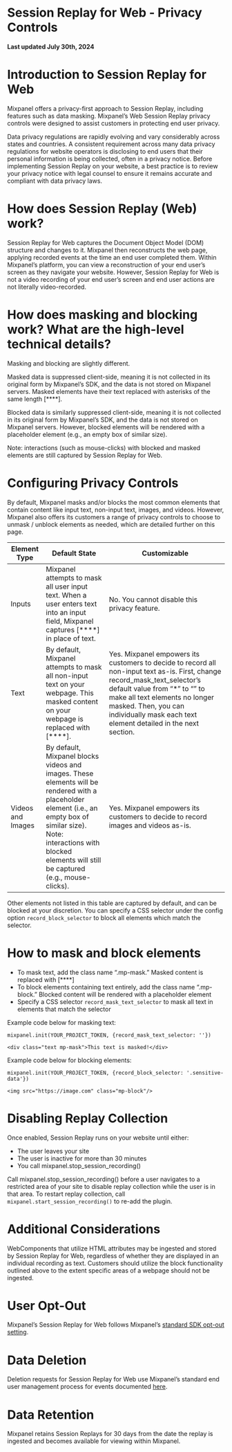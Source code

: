 # Session Replay for Web - Privacy Controls
**Last updated July 30th, 2024**

# Introduction to Session Replay for Web

Mixpanel offers a privacy-first approach to Session Replay, including features such as data masking. Mixpanel’s Web Session Replay privacy controls were designed to assist customers in protecting end user privacy.

Data privacy regulations are rapidly evolving and vary considerably across states and countries. A consistent requirement across many data privacy regulations for website operators is disclosing to end users that their personal information is being collected, often in a privacy notice. Before implementing Session Replay on your website, a best practice is to review your privacy notice with legal counsel to ensure it remains accurate and compliant with data privacy laws. 

# How does Session Replay (Web) work?

Session Replay for Web captures the Document Object Model (DOM) structure and changes to it. Mixpanel then reconstructs the web page, applying recorded events at the time an end user completed them. Within Mixpanel’s platform, you can view a reconstruction of your end user’s screen as they navigate your website. However, Session Replay for Web is not a video recording of your end user’s screen and end user actions are not literally video-recorded.

# How does masking and blocking work? What are the high-level technical details?

Masking and blocking are slightly different.

Masked data is suppressed client-side, meaning it is not collected in its original form by Mixpanel’s SDK, and the data is not stored on Mixpanel servers. Masked elements have their text replaced with asterisks of the same length [****]. 

Blocked data is similarly suppressed client-side, meaning it is not collected in its original form by Mixpanel’s SDK, and the data is not stored on Mixpanel servers. However, blocked elements will be rendered with a placeholder element (e.g., an empty box of similar size). 

Note: interactions (such as mouse-clicks) with blocked and masked elements are still captured by Session Replay for Web.

# Configuring Privacy Controls

By default, Mixpanel masks and/or blocks the most common elements that contain content like input text, non-input text, images, and videos. However, Mixpanel also offers its customers a range of privacy controls to choose to unmask / unblock elements as needed, which are detailed further on this page. 

| Element Type | Default State | Customizable |
| --- | --- | --- |
| Inputs | Mixpanel attempts to mask all user input text.  When a user enters text into an input field, Mixpanel captures [****] in place of text. | No. You cannot disable this privacy feature. |
| Text | By default, Mixpanel attempts to mask all non-input text on your webpage. This masked content on your webpage is replaced with [****]. | Yes. Mixpanel empowers its customers to decide to record all non-input text as-is. First, change record_mask_text_selector’s default value from “*” to “” to make all text elements no longer masked. Then, you can individually mask each text element detailed in the next section. |
| Videos and Images | By default, Mixpanel blocks videos and images.  These elements will be rendered with a placeholder element (i.e., an empty box of similar size). Note: interactions with blocked elements will still be captured (e.g., mouse-clicks). | Yes. Mixpanel empowers its customers to decide to record images and videos as-is. 

Other elements not listed in this table are captured by default, and can be blocked at your discretion. You can specify a CSS selector under the config option `record_block_selector` to block all elements which match the selector.

# How to mask and block elements
- To mask text, add the class name “.mp-mask.” Masked content is replaced with [****]
- To block elements containing text entirely, add the class name “.mp-block.” Blocked content will be rendered with a placeholder element
- Specify a CSS selector `record_mask_text_selector` to mask all text in elements that match the selector

Example code below for masking text:
```
mixpanel.init(YOUR_PROJECT_TOKEN, {record_mask_text_selector: ''})
```
```
<div class="text mp-mask">This text is masked!</div>
```
Example code below for blocking elements:
```
mixpanel.init(YOUR_PROJECT_TOKEN, {record_block_selector: '.sensitive-data'})
```
```
<img src="https://image.com" class="mp-block"/>
```

# Disabling Replay Collection 

Once enabled, Session Replay runs on your website until either:
- The user leaves your site
- The user is inactive for more than 30 minutes
- You call mixpanel.stop_session_recording()

Call mixpanel.stop_session_recording() before a user navigates to a restricted area of your site to disable replay collection while the user is in that area. To restart replay collection, call `mixpanel.start_session_recording()` to re-add the plugin.

# Additional Considerations
WebComponents that utilize HTML attributes may be ingested and stored by Session Replay for Web, regardless of whether they are displayed in an individual recording as text. Customers should utilize the block functionality outlined above to the extent specific areas of a webpage should not be ingested.

# User Opt-Out

Mixpanel’s Session Replay for Web follows Mixpanel’s [standard SDK opt-out setting](/docs/privacy/end-user-data-management#opt-out-users).

# Data Deletion

Deletion requests for Session Replay for Web use Mixpanel’s standard end user management process for events documented [here](/docs/privacy/end-user-data-management).

# Data Retention

Mixpanel retains Session Replays for 30 days from the date the replay is ingested and becomes available for viewing within Mixpanel.
